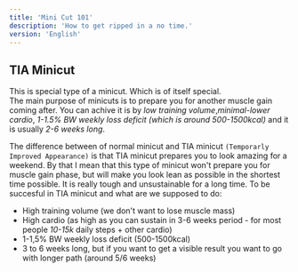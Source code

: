 ```yaml
---
title: 'Mini Cut 101'
description: 'How to get ripped in a no time.'
version: 'English'
---
```


## TIA Minicut
This is special type of a minicut. Which is of itself special.<br/>
The main purpose of minicuts is to prepare you for another muscle gain coming after. You can achive it is by _low training volume_,_minimal-lower cardio_, _1-1.5% BW weekly loss deficit (which is around 500-1500kcal)_ and it is usually _2-6 weeks long_. <br/>

The difference between of normal minicut and TIA minicut `(Temporarly Improved Appearance)` is that TIA minicut prepares you to look amazing for a weekend. By that I mean that this type of minicut won't prepare you for muscle gain phase, but will make you look lean as possible in the shortest time possible. It is really tough and unsustainable for a long time. To be succesful in TIA minicut and what are we supposed to do:<br/>
- High training volume (we don't want to lose muscle mass)
- High cardio (as high as you can sustain in 3-6 weeks period - for most people _10-15k_ daily steps + other cardio)
- 1-1,5% BW weekly loss deficit (500-1500kcal)
- 3 to 6 weeks long, but if you want to get a visible result you want to go with longer path (around 5/6 weeks)